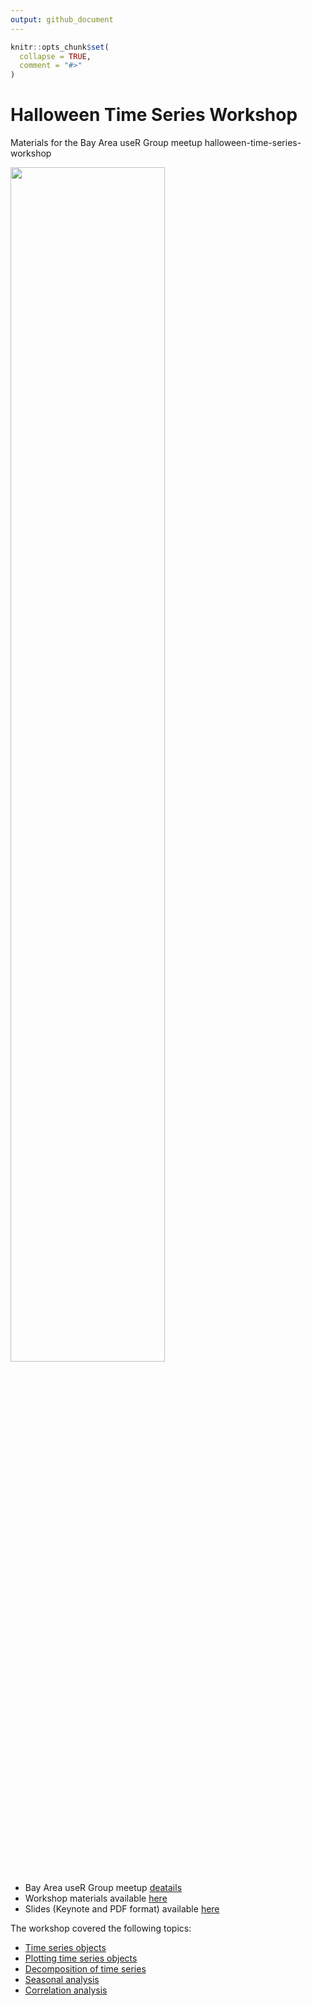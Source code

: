 ```yaml
---
output: github_document
---
```


<!-- README.md is generated from README.Rmd. Please edit that file -->

```r
knitr::opts_chunk$set(
  collapse = TRUE,
  comment = "#>"
)
```

# Halloween Time Series Workshop

<!-- badges: start -->
<!-- badges: end -->

Materials for the Bay Area useR Group meetup halloween-time-series-workshop 

<img src="images/cover.png" width="70%" />

* Bay Area useR Group meetup [deatails](https://www.meetup.com/R-Users/events/273961620/) 
* Workshop materials available [here](https://ramikrispin.github.io/halloween-time-series-workshop/)
* Slides (Keynote and PDF format) available [here](https://ramikrispin.github.io/halloween-time-series-workshop/)

The workshop covered the following topics:

* [Time series objects](https://ramikrispin.github.io/halloween-time-series-workshop/01-time-series-objects/time_series_objects.html)
* [Plotting time series objects](https://ramikrispin.github.io/halloween-time-series-workshop/02-plotting-ts-objects/plotting_ts_objects.html)
* [Decomposition of time series](https://ramikrispin.github.io/halloween-time-series-workshop/03-ts-decomposition/ts-decomposition.html)
* [Seasonal analysis](https://ramikrispin.github.io/halloween-time-series-workshop/04-seasonal-analysis/seasonal_analysis.html)
* [Correlation analysis](https://ramikrispin.github.io/halloween-time-series-workshop/05-correlation-analysis/correlation_analysis.html)


